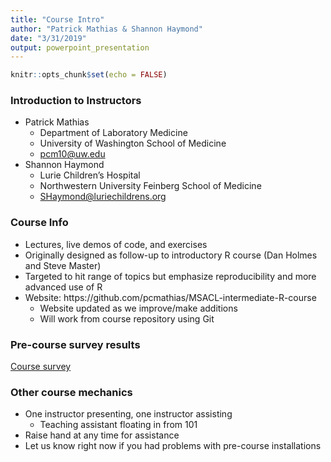 ```yaml
---
title: "Course Intro"
author: "Patrick Mathias & Shannon Haymond"
date: "3/31/2019"
output: powerpoint_presentation
---
```


```r
knitr::opts_chunk$set(echo = FALSE)
```

### Introduction to Instructors

- Patrick Mathias
  - Department of Laboratory Medicine
  - University of Washington School of Medicine 
  - <pcm10@uw.edu>

- Shannon Haymond
  - Lurie Children's Hospital
  - Northwestern University Feinberg School of Medicine
  - <SHaymond@luriechildrens.org>


### Course Info

- Lectures, live demos of code, and exercises
- Originally designed as follow-up to introductory R course (Dan Holmes and Steve Master)
- Targeted to hit range of topics but emphasize reproducibility and more advanced use of R
- Website: https://github.com/pcmathias/MSACL-intermediate-R-course
  - Website updated as we improve/make additions
  - Will work from course repository using Git

### Pre-course survey results

[Course survey](https://docs.google.com/forms/d/1YnnYzcgXe1rx9brOXPr57IWRmMrH3-3u25yK_ZJEb4c)

### Other course mechanics

- One instructor presenting, one instructor assisting
  - Teaching assistant floating in from 101
- Raise hand at any time for assistance
- Let us know right now if you had problems with pre-course installations
